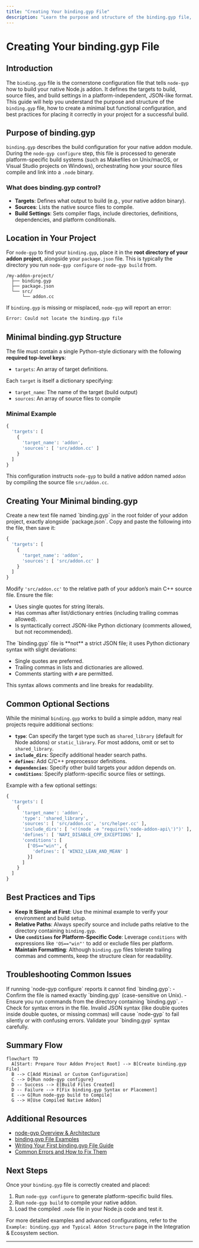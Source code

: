 ```yaml
---
title: "Creating Your binding.gyp File"
description: "Learn the purpose and structure of the binding.gyp file, how to create a minimal configuration, and where to place it in your project for a successful node-gyp build. Includes simple examples for quick adoption."
---
```


# Creating Your binding.gyp File

## Introduction

The `binding.gyp` file is the cornerstone configuration file that tells `node-gyp` how to build your native Node.js addon. It defines the targets to build, source files, and build settings in a platform-independent, JSON-like format. This guide will help you understand the purpose and structure of the `binding.gyp` file, how to create a minimal but functional configuration, and best practices for placing it correctly in your project for a successful build.

## Purpose of binding.gyp

`binding.gyp` describes the build configuration for your native addon module. During the `node-gyp configure` step, this file is processed to generate platform-specific build systems (such as Makefiles on Unix/macOS, or Visual Studio projects on Windows), orchestrating how your source files compile and link into a `.node` binary.

### What does binding.gyp control?

- **Targets**: Defines what output to build (e.g., your native addon binary).
- **Sources**: Lists the native source files to compile.
- **Build Settings**: Sets compiler flags, include directories, definitions, dependencies, and platform conditionals.

## Location in Your Project

For `node-gyp` to find your `binding.gyp`, place it in the **root directory of your addon project**, alongside your `package.json` file. This is typically the directory you run `node-gyp configure` or `node-gyp build` from.

```plaintext
/my-addon-project/
  ├── binding.gyp
  ├── package.json
  └── src/
      └── addon.cc
```

If `binding.gyp` is missing or misplaced, `node-gyp` will report an error:

```bash
Error: Could not locate the binding.gyp file
```

## Minimal binding.gyp Structure

The file must contain a single Python-style dictionary with the following **required top-level keys**:

- `targets`: An array of target definitions.

Each `target` is itself a dictionary specifying:

- `target_name`: The name of the target (build output)
- `sources`: An array of source files to compile

### Minimal Example

```python
{
  'targets': [
    {
      'target_name': 'addon',
      'sources': [ 'src/addon.cc' ]
    }
  ]
}
```

This configuration instructs `node-gyp` to build a native addon named `addon` by compiling the source file `src/addon.cc`.

## Creating Your Minimal binding.gyp

<Steps>
<Step title="Create the binding.gyp file in your project root">
Create a new text file named `binding.gyp` in the root folder of your addon project, exactly alongside `package.json`.
</Step>
<Step title="Add the minimal JSON-like content">
Copy and paste the following into the file, then save it:

```python
{
  'targets': [
    {
      'target_name': 'addon',
      'sources': [ 'src/addon.cc' ]
    }
  ]
}
```

Modify `'src/addon.cc'` to the relative path of your addon’s main C++ source file.
</Step>
<Step title="Verify indentation and syntax">
Ensure the file:
- Uses single quotes for string literals.
- Has commas after list/dictionary entries (including trailing commas allowed).
- Is syntactically correct JSON-like Python dictionary (comments allowed, but not recommended).
</Step>
</Steps>

<Note>
The `binding.gyp` file is **not** a strict JSON file; it uses Python dictionary syntax with slight deviations:

- Single quotes are preferred.
- Trailing commas in lists and dictionaries are allowed.
- Comments starting with `#` are permitted.

This syntax allows comments and line breaks for readability.
</Note>

## Common Optional Sections

While the minimal `binding.gyp` works to build a simple addon, many real projects require additional sections:

- **`type`**: Can specify the target type such as `shared_library` (default for Node addons) or `static_library`. For most addons, omit or set to `shared_library`.
- **`include_dirs`**: Specify additional header search paths.
- **`defines`**: Add C/C++ preprocessor definitions.
- **`dependencies`**: Specify other build targets your addon depends on.
- **`conditions`**: Specify platform-specific source files or settings.

Example with a few optional settings:

```python
{
  'targets': [
    {
      'target_name': 'addon',
      'type': 'shared_library',
      'sources': [ 'src/addon.cc', 'src/helper.cc' ],
      'include_dirs': [ '<!(node -e "require(\'node-addon-api\')")' ],
      'defines': [ 'NAPI_DISABLE_CPP_EXCEPTIONS' ],
      'conditions': [
        ['OS=="win"', {
          'defines': [ 'WIN32_LEAN_AND_MEAN' ]
        }]
      ]
    }
  ]
}
```

## Best Practices and Tips

- **Keep It Simple at First**: Use the minimal example to verify your environment and build setup.
- **Relative Paths**: Always specify source and include paths relative to the directory containing `binding.gyp`.
- **Use `conditions` for Platform-Specific Code**: Leverage `conditions` with expressions like `'OS=="win"'` to add or exclude files per platform.
- **Maintain Formatting**: Although `binding.gyp` files tolerate trailing commas and comments, keep the structure clean for readability.

## Troubleshooting Common Issues

<Tip>
If running `node-gyp configure` reports it cannot find `binding.gyp`:
- Confirm the file is named exactly `binding.gyp` (case-sensitive on Unix).
- Ensure you run commands from the directory containing `binding.gyp`.
- Check for syntax errors in the file.
</Tip>

<Warning>
Invalid JSON syntax (like double quotes inside double quotes, or missing commas) will cause `node-gyp` to fail silently or with confusing errors. Validate your `binding.gyp` syntax carefully.
</Warning>

## Summary Flow

```mermaid
flowchart TD
  A[Start: Prepare Your Addon Project Root] --> B[Create binding.gyp File]
  B --> C[Add Minimal or Custom Configuration]
  C --> D{Run node-gyp configure}
  D -- Success --> E[Build Files Created]
  D -- Failure --> F[Fix binding.gyp Syntax or Placement]
  E --> G[Run node-gyp build to Compile]
  G --> H[Use Compiled Native Addon]
```

## Additional Resources

- [node-gyp Overview & Architecture](https://nodejs.org/api/node-gyp.html#overview)
- [binding.gyp File Examples](../overview/integration-and-ecosystem/addon-configs-and-examples)
- [Writing Your First binding.gyp File Guide](../guides/getting-started/binding-gyp-basics)
- [Common Errors and How to Fix Them](../getting-started/troubleshooting-common-issues/common-errors-and-solutions)

## Next Steps

Once your `binding.gyp` file is correctly created and placed:

1. Run `node-gyp configure` to generate platform-specific build files.
2. Run `node-gyp build` to compile your native addon.
3. Load the compiled `.node` file in your Node.js code and test it.

For more detailed examples and advanced configurations, refer to the `Example: binding.gyp and Typical Addon Structure` page in the Integration & Ecosystem section.

---